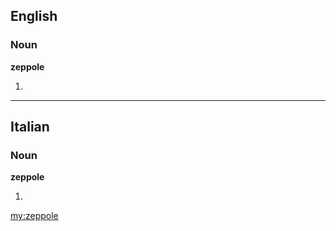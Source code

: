 ==English==

===Noun===
'''zeppole'''

# {{plural of|[[zeppola]]}}

----

==Italian==

===Noun===
'''zeppole''' {{f}}

# {{plural of|[[zeppola]]|lang=Italian}}

[[my:zeppole]]